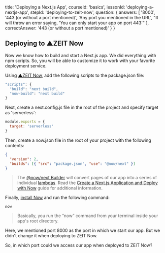 
  title: 'Deploying a Next.js App',
  courseId: 'basics',
  lessonId: 'deploying-a-nextjs-app',
  stepId: 'deploying-to-zeit-now',
  question: {
    answers: [
      '8000',
      '443 (or without a port mentioned)',
      'Any port you mentioned in the URL',
      "It will throw an error saying, 'You can only start your app on port 443'"
    ],
    correctAnswer: '443 (or without a port mentioned)'
  }
}

## Deploying to ▲ZEIT Now

Now we know how to build and start a Next.js app. We did everything with npm scripts. So, you will be able to customize it to work with your favorite deployment service.

Using [▲ZEIT Now](https://zeit.co/now), add the following scripts to the package.json file:

```js
"scripts": {
  "build": "next build",
  "now-build": "next build"
}
```

Next, create a next.config.js file in the root of the project and specify target as 'serverless':

```js
module.exports = {
  target: 'serverless'
}
```

Then, create a now.json file in the root of your project with the following contents:

```json
{
  "version": 2,
  "builds": [{ "src": "package.json", "use": "@now/next" }]
}
```

> The [@now/next Builder](https://zeit.co/docs/v2/deployments/official-builders/next-js-now-next) will convert pages of our app into a series of individual [lambdas](https://zeit.co/docs/v2/deployments/concepts/lambdas/). Read the [Create a Next.js Application and Deploy with Now](https://zeit.co/guides/deploying-nextjs-with-now/) guide for additional information.

Finally, [install Now](https://zeit.co/now) and run the following command:

```
now
```

> Basically, you run the “now” command from your terminal inside your app's root directory.

Here, we mentioned port 8000 as the port in which we start our app. But we didn't change it when deploying to ZEIT Now.

So, in which port could we access our app when deployed to ZEIT Now?


